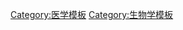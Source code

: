 {{template category
|type  = navbox
|topic = 
}}

[[Category:医学模板|Category:医学模板]]
[[Category:生物学模板|Category:生物学模板]]